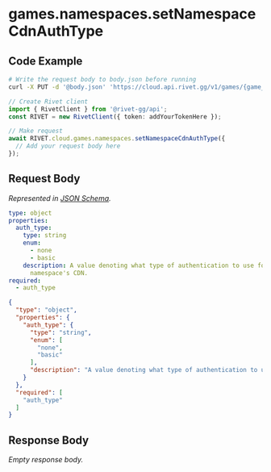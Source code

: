 
# games.namespaces.setNamespaceCdnAuthType

## Code Example

<CodeGroup title='Request' tag='PUT' label='https://cloud.api.rivet.gg/v1/games/{game_id}/namespaces/{namespace_id}/cdn-auth'>

```bash {{ title: 'cURL' }}
# Write the request body to body.json before running
curl -X PUT -d '@body.json' 'https://cloud.api.rivet.gg/v1/games/{game_id}/namespaces/{namespace_id}/cdn-auth'
```

```ts
// Create Rivet client
import { RivetClient } from '@rivet-gg/api';
const RIVET = new RivetClient({ token: addYourTokenHere });

// Make request
await RIVET.cloud.games.namespaces.setNamespaceCdnAuthType({
  // Add your request body here
});
```

</CodeGroup>


## Request Body

_Represented in [JSON Schema](https://json-schema.org/)._

<CodeGroup title='Request'>

```yaml
type: object
properties:
  auth_type:
    type: string
    enum:
      - none
      - basic
    description: A value denoting what type of authentication to use for a game
      namespace's CDN.
required:
  - auth_type

```

```json
{
  "type": "object",
  "properties": {
    "auth_type": {
      "type": "string",
      "enum": [
        "none",
        "basic"
      ],
      "description": "A value denoting what type of authentication to use for a game namespace's CDN."
    }
  },
  "required": [
    "auth_type"
  ]
}
```

</CodeGroup>


## Response Body

_Empty response body._
